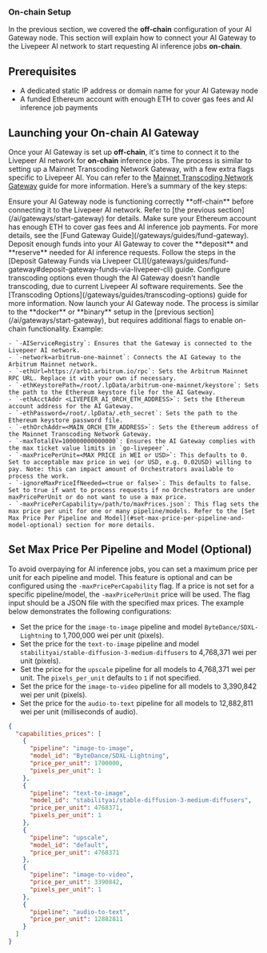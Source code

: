 ### On-chain Setup

In the previous section, we covered the **off-chain** configuration of your AI
Gateway node. This section will explain how to connect your AI Gateway to the
Livepeer AI network to start requesting AI inference jobs **on-chain**.

## Prerequisites

- A dedicated static IP address or domain name for your AI Gateway node
- A funded Ethereum account with enough ETH to cover gas fees and AI inference
  job payments

## Launching your On-chain AI Gateway

Once your AI Gateway is set up **off-chain**, it's time to connect it to the
Livepeer AI network for **on-chain** inference jobs. The process is similar to
setting up a Mainnet Transcoding Network Gateway, with a few extra flags
specific to Livepeer AI. You can refer to the
[Mainnet Transcoding Network Gateway](/gateways/guides/gateway-overview) guide
for more information. Here’s a summary of the key steps:

<Steps>
  <Step title="Verify Off-chain AI Gateway">
    Ensure your AI Gateway node is functioning correctly **off-chain** before connecting it to the Livepeer AI network. Refer to [the previous section](/ai/gateways/start-gateway) for details.
  </Step>
  <Step title="Prepare your Ethereum account">
    Make sure your Ethereum account has enough ETH to cover gas fees and AI inference job payments. For more details, see the [Fund Gateway Guide](/gateways/guides/fund-gateway).
  </Step>
  <Step title="Fund your AI Gateway">
    Deposit enough funds into your AI Gateway to cover the **deposit** and **reserve** needed for AI inference requests. Follow the steps in the [Deposit Gateway Funds via Livepeer CLI](/gateways/guides/fund-gateway#deposit-gateway-funds-via-livepeer-cli) guide.
  </Step>
  <Step title="Configure Transcoding Options">
    Configure transcoding options even though the AI Gateway doesn’t handle transcoding, due to current Livepeer AI software requirements. See the [Transcoding Options](/gateways/guides/transcoding-options) guide for more information.
  </Step>
  <Step title="Launch the AI Gateway">
    Now launch your AI Gateway node. The process is similar to the **docker** or **binary** setup in the [previous section](/ai/gateways/start-gateway), but requires additional flags to enable on-chain functionality. Example:

    - `-AIServiceRegistry`: Ensures that the Gateway is connected to the Livepeer AI network.
    - `-network=arbitrum-one-mainnet`: Connects the AI Gateway to the Arbitrum Mainnet network.
    - `-ethUrl=https://arb1.arbitrum.io/rpc`: Sets the Arbitrum Mainnet RPC URL. Replace it with your own if necessary.
    - `-ethKeystorePath=/root/.lpData/arbitrum-one-mainnet/keystore`: Sets the path to the Ethereum keystore file for the AI Gateway.
    - `-ethAcctAddr <LIVEPEER_AI_ORCH_ETH_ADDRESS>`: Sets the Ethereum account address for the AI Gateway.
    - `-ethPassword=/root/.lpData/.eth_secret`: Sets the path to the Ethereum keystore password file.
    - `-ethOrchAddr=<MAIN_ORCH_ETH_ADDRESS>`: Sets the Ethereum address of the Mainnet Transcoding Network Gateway.
    - `-maxTotalEV=100000000000000`: Ensures the AI Gateway complies with the max ticket value limits in `go-livepeer`.
    - `-maxPricePerUnit=<MAX PRICE in WEI or USD>`: This defaults to 0. Set to acceptable max price in wei (or USD, e.g. 0.02USD) willing to pay. Note: this can impact amount of Orchestrators available to process the work.
    - `-ignoreMaxPriceIfNeeded=<true or false>`: This defaults to false. Set to true if want to process requests if no Orchestrators are under maxPricePerUnit or do not want to use a max price.
    - `-maxPricePerCapability=/path/to/maxPrices.json`: This flag sets the max price per unit for one or many pipeline/models. Refer to the [Set Max Price Per Pipeline and Model](#set-max-price-per-pipeline-and-model-optional) section for more details.

  </Step>
</Steps>

## Set Max Price Per Pipeline and Model (Optional)

To avoid overpaying for AI inference jobs, you can set a maximum price per unit
for each pipeline and model. This feature is optional and can be configured
using the `-maxPricePerCapability` flag. If a price is not set for a specific
pipeline/model, the `-maxPricePerUnit` price will be used. The flag input should
be a JSON file with the specified max prices. The example below demonstrates the
following configurations:

- Set the price for the `image-to-image` pipeline and model
  `ByteDance/SDXL-Lightning` to 1,700,000 wei per unit (pixels).
- Set the price for the `text-to-image` pipeline and model
  `stabilityai/stable-diffusion-3-medium-diffusers` to 4,768,371 wei per unit
  (pixels).
- Set the price for the `upscale` pipeline for all models to 4,768,371 wei per
  unit. The `pixels_per_unit` defaults to `1` if not specified.
- Set the price for the `image-to-video` pipeline for all models to 3,390,842
  wei per unit (pixels).
- Set the price for the `audio-to-text` pipeline for all models to 12,882,811
  wei per unit (milliseconds of audio).

```json
{
  "capabilities_prices": [
    {
      "pipeline": "image-to-image",
      "model_id": "ByteDance/SDXL-Lightning",
      "price_per_unit": 1700000,
      "pixels_per_unit": 1
    },
    {
      "pipeline": "text-to-image",
      "model_id": "stabilityai/stable-diffusion-3-medium-diffusers",
      "price_per_unit": 4768371,
      "pixels_per_unit": 1
    },
    {
      "pipeline": "upscale",
      "model_id": "default",
      "price_per_unit": 4768371
    },
    {
      "pipeline": "image-to-video",
      "price_per_unit": 3390842,
      "pixels_per_unit": 1
    },
    {
      "pipeline": "audio-to-text",
      "price_per_unit": 12882811
    }
  ]
}
```
